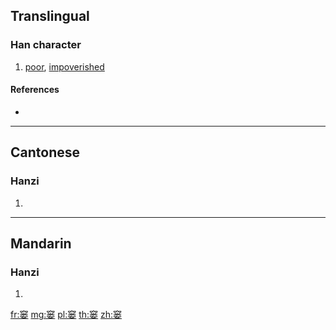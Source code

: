{{character info/new}}
{{also|窶}}
==Translingual==

===Han character===
{{Han char|rn=116|rad=穴|as=09|sn=14|four=|canj=JCFDV}}

# [[poor]], [[impoverished]]

====References====
* {{Han ref|kx=0867.091|hdz=42736.030|uh=7AAD|ud=31405}}

----

==Cantonese==

===Hanzi===
{{yue-hanzi|jyut=|y=geui6, lau4|tra=窶}}

# {{defn|lang=yue|sort=穴09}}

----

==Mandarin==

===Hanzi===
{{cmn-hanzi|tra=窶|pin=[[jù]] ([[ju4]]), [[lóu]] ([[lou2]])|wg=chü<sup>4</sup>, lou<sup>2</sup>}}

# {{defn|lang=cmn|sort=穴09}}

[[fr:窭]]
[[mg:窭]]
[[pl:窭]]
[[th:窭]]
[[zh:窭]]